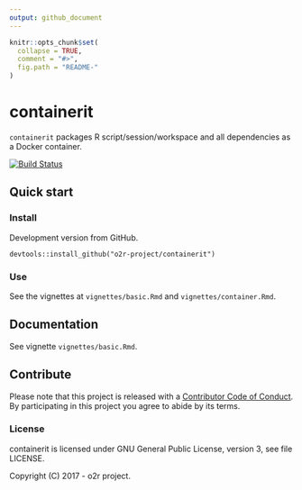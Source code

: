 ```yaml
---
output: github_document
---
```

<!-- README.md is generated from README.Rmd. Please edit that file -->

```r
knitr::opts_chunk$set(
  collapse = TRUE,
  comment = "#>",
  fig.path = "README-"
)
```

# containerit

`containerit` packages R script/session/workspace and all dependencies as a Docker container.

[![Build Status](https://travis-ci.org/o2r-project/containerit.svg?branch=master)](https://travis-ci.org/o2r-project/containerit)

## Quick start

### Install

Development version from GitHub.

```
devtools::install_github("o2r-project/containerit")
```

### Use

See the vignettes at `vignettes/basic.Rmd` and `vignettes/container.Rmd`.

## Documentation

See vignette `vignettes/basic.Rmd`.

## Contribute

Please note that this project is released with a [Contributor Code of Conduct](CONDUCT.md). By participating in this project you agree to abide by its terms.

### License

containerit is licensed under GNU General Public License, version 3, see file LICENSE.

Copyright (C) 2017 - o2r project.
